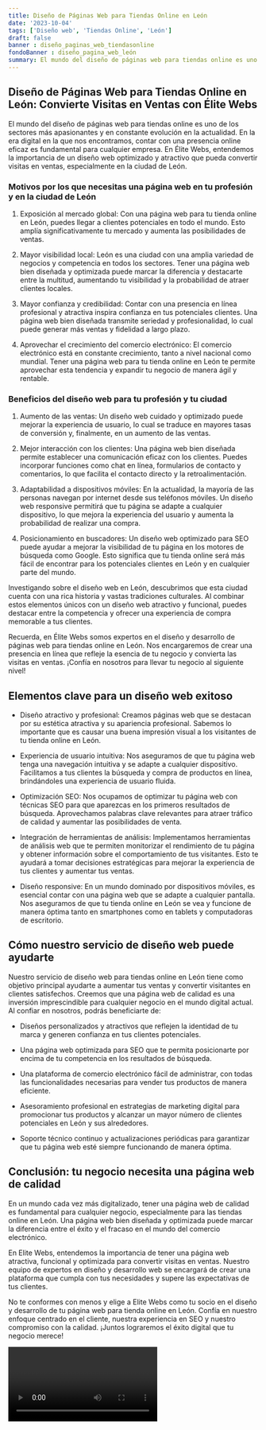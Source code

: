 ```yaml
---
title: Diseño de Páginas Web para Tiendas Online en León
date: '2023-10-04'
tags: ['Diseño web', 'Tiendas Online', 'León']
draft: false
banner : diseño_paginas_web_tiendasonline
fondoBanner : diseño_pagina_web_león
summary: El mundo del diseño de páginas web para tiendas online es uno de los sectores más apasionantes y en constante evolución en la actualidad. En la era digital en la que nos encontramos, contar con una presencia online eficaz es fundamental para cualquier empresa. En Élite Webs, entendemos la importancia de un diseño web optimizado y atractivo que pueda convertir visitas en ventas, especialmente en la ciudad de León.
---
```


## **Diseño de Páginas Web para Tiendas Online en León: Convierte Visitas en Ventas con Élite Webs**

El mundo del diseño de páginas web para tiendas online es uno de los sectores más apasionantes y en constante evolución en la actualidad. En la era digital en la que nos encontramos, contar con una presencia online eficaz es fundamental para cualquier empresa. En Élite Webs, entendemos la importancia de un diseño web optimizado y atractivo que pueda convertir visitas en ventas, especialmente en la ciudad de León.

### **Motivos por los que necesitas una página web en tu profesión y en la ciudad de León**

1. Exposición al mercado global: Con una página web para tu tienda online en León, puedes llegar a clientes potenciales en todo el mundo. Esto amplía significativamente tu mercado y aumenta las posibilidades de ventas.

2. Mayor visibilidad local: León es una ciudad con una amplia variedad de negocios y competencia en todos los sectores. Tener una página web bien diseñada y optimizada puede marcar la diferencia y destacarte entre la multitud, aumentando tu visibilidad y la probabilidad de atraer clientes locales.

3. Mayor confianza y credibilidad: Contar con una presencia en línea profesional y atractiva inspira confianza en tus potenciales clientes. Una página web bien diseñada transmite seriedad y profesionalidad, lo cual puede generar más ventas y fidelidad a largo plazo.

4. Aprovechar el crecimiento del comercio electrónico: El comercio electrónico está en constante crecimiento, tanto a nivel nacional como mundial. Tener una página web para tu tienda online en León te permite aprovechar esta tendencia y expandir tu negocio de manera ágil y rentable.

### **Beneficios del diseño web para tu profesión y tu ciudad**

1. Aumento de las ventas: Un diseño web cuidado y optimizado puede mejorar la experiencia de usuario, lo cual se traduce en mayores tasas de conversión y, finalmente, en un aumento de las ventas.

2. Mejor interacción con los clientes: Una página web bien diseñada permite establecer una comunicación eficaz con los clientes. Puedes incorporar funciones como chat en línea, formularios de contacto y comentarios, lo que facilita el contacto directo y la retroalimentación.

3. Adaptabilidad a dispositivos móviles: En la actualidad, la mayoría de las personas navegan por internet desde sus teléfonos móviles. Un diseño web responsive permitirá que tu página se adapte a cualquier dispositivo, lo que mejora la experiencia del usuario y aumenta la probabilidad de realizar una compra.

4. Posicionamiento en buscadores: Un diseño web optimizado para SEO puede ayudar a mejorar la visibilidad de tu página en los motores de búsqueda como Google. Esto significa que tu tienda online será más fácil de encontrar para los potenciales clientes en León y en cualquier parte del mundo.

Investigando sobre el diseño web en León, descubrimos que esta ciudad cuenta con una rica historia y vastas tradiciones culturales. Al combinar estos elementos únicos con un diseño web atractivo y funcional, puedes destacar entre la competencia y ofrecer una experiencia de compra memorable a tus clientes.

Recuerda, en Élite Webs somos expertos en el diseño y desarrollo de páginas web para tiendas online en León. Nos encargaremos de crear una presencia en línea que refleje la esencia de tu negocio y convierta las visitas en ventas. ¡Confía en nosotros para llevar tu negocio al siguiente nivel!

<GifSeo />

<Cta />

## Elementos clave para un diseño web exitoso

- Diseño atractivo y profesional: Creamos páginas web que se destacan por su estética atractiva y su apariencia profesional. Sabemos lo importante que es causar una buena impresión visual a los visitantes de tu tienda online en León.

- Experiencia de usuario intuitiva: Nos aseguramos de que tu página web tenga una navegación intuitiva y se adapte a cualquier dispositivo. Facilitamos a tus clientes la búsqueda y compra de productos en línea, brindándoles una experiencia de usuario fluida.

- Optimización SEO: Nos ocupamos de optimizar tu página web con técnicas SEO para que aparezcas en los primeros resultados de búsqueda. Aprovechamos palabras clave relevantes para atraer tráfico de calidad y aumentar las posibilidades de venta.

- Integración de herramientas de análisis: Implementamos herramientas de análisis web que te permiten monitorizar el rendimiento de tu página y obtener información sobre el comportamiento de tus visitantes. Esto te ayudará a tomar decisiones estratégicas para mejorar la experiencia de tus clientes y aumentar tus ventas.

- Diseño responsive: En un mundo dominado por dispositivos móviles, es esencial contar con una página web que se adapte a cualquier pantalla. Nos aseguramos de que tu tienda online en León se vea y funcione de manera óptima tanto en smartphones como en tablets y computadoras de escritorio.

## Cómo nuestro servicio de diseño web puede ayudarte

Nuestro servicio de diseño web para tiendas online en León tiene como objetivo principal ayudarte a aumentar tus ventas y convertir visitantes en clientes satisfechos. Creemos que una página web de calidad es una inversión imprescindible para cualquier negocio en el mundo digital actual. Al confiar en nosotros, podrás beneficiarte de:

- Diseños personalizados y atractivos que reflejen la identidad de tu marca y generen confianza en tus clientes potenciales.

- Una página web optimizada para SEO que te permita posicionarte por encima de tu competencia en los resultados de búsqueda.

- Una plataforma de comercio electrónico fácil de administrar, con todas las funcionalidades necesarias para vender tus productos de manera eficiente.

- Asesoramiento profesional en estrategias de marketing digital para promocionar tus productos y alcanzar un mayor número de clientes potenciales en León y sus alrededores.

- Soporte técnico continuo y actualizaciones periódicas para garantizar que tu página web esté siempre funcionando de manera óptima.

## Conclusión: tu negocio necesita una página web de calidad

En un mundo cada vez más digitalizado, tener una página web de calidad es fundamental para cualquier negocio, especialmente para las tiendas online en León. Una página web bien diseñada y optimizada puede marcar la diferencia entre el éxito y el fracaso en el mundo del comercio electrónico.

En Elite Webs, entendemos la importancia de tener una página web atractiva, funcional y optimizada para convertir visitas en ventas. Nuestro equipo de expertos en diseño y desarrollo web se encargará de crear una plataforma que cumpla con tus necesidades y supere las expectativas de tus clientes.

No te conformes con menos y elige a Elite Webs como tu socio en el diseño y desarrollo de tu página web para tienda online en León. Confía en nuestro enfoque centrado en el cliente, nuestra experiencia en SEO y nuestro compromiso con la calidad. ¡Juntos lograremos el éxito digital que tu negocio merece!

<Video />

<CtaBot job='Tiendas Online' city='León'/>

<Gmaps query='León+españa+maps' />